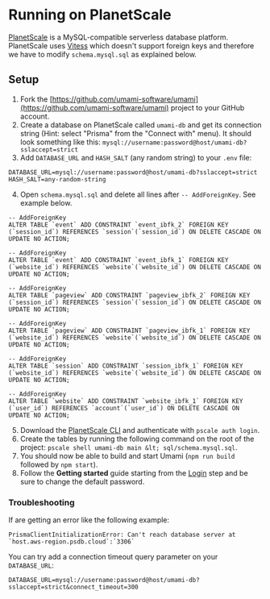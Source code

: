 # Running on PlanetScale

[PlanetScale](https://planetscale.com/) is a MySQL-compatible serverless database platform. PlanetScale uses [Vitess](https://vitess.io/) which doesn't support foreign keys and therefore we have to modify `schema.mysql.sql` as explained below.

## Setup

1. Fork the [https://github.com/umami-software/umami](https://github.com/umami-software/umami) project to your GitHub account.
2. Create a database on PlanetScale called `umami-db` and get its connection string (Hint: select "Prisma" from the "Connect with" menu). It should look something like this: `mysql://username:password@host/umami-db?sslaccept=strict`
3. Add `DATABASE_URL` and `HASH_SALT` (any random string) to your `.env` file:
```
DATABASE_URL=mysql://username:password@host/umami-db?sslaccept=strict
HASH_SALT=any-random-string
```
4. Open `schema.mysql.sql` and delete all lines after `-- AddForeignKey`. See example below.

```
-- AddForeignKey
ALTER TABLE `event` ADD CONSTRAINT `event_ibfk_2` FOREIGN KEY (`session_id`) REFERENCES `session`(`session_id`) ON DELETE CASCADE ON UPDATE NO ACTION;

-- AddForeignKey
ALTER TABLE `event` ADD CONSTRAINT `event_ibfk_1` FOREIGN KEY (`website_id`) REFERENCES `website`(`website_id`) ON DELETE CASCADE ON UPDATE NO ACTION;

-- AddForeignKey
ALTER TABLE `pageview` ADD CONSTRAINT `pageview_ibfk_2` FOREIGN KEY (`session_id`) REFERENCES `session`(`session_id`) ON DELETE CASCADE ON UPDATE NO ACTION;

-- AddForeignKey
ALTER TABLE `pageview` ADD CONSTRAINT `pageview_ibfk_1` FOREIGN KEY (`website_id`) REFERENCES `website`(`website_id`) ON DELETE CASCADE ON UPDATE NO ACTION;

-- AddForeignKey
ALTER TABLE `session` ADD CONSTRAINT `session_ibfk_1` FOREIGN KEY (`website_id`) REFERENCES `website`(`website_id`) ON DELETE CASCADE ON UPDATE NO ACTION;

-- AddForeignKey
ALTER TABLE `website` ADD CONSTRAINT `website_ibfk_1` FOREIGN KEY (`user_id`) REFERENCES `account`(`user_id`) ON DELETE CASCADE ON UPDATE NO ACTION;
```

5. Download the [PlanetScale CLI](https://github.com/planetscale/cli/releases) and authenticate with `pscale auth login`.
6. Create the tables by running the following command on the root of the project: `pscale shell umami-db main &lt; sql/schema.mysql.sql`.
7. You should now be able to build and start Umami (`npm run build` followed by `npm start`).
6. Follow the **Getting started** guide starting from the [Login](/docs/login) step and be sure to change the default password.

### Troubleshooting

If are getting an error like the following example:

```
PrismaClientInitializationError: Can't reach database server at `host.aws-region.psdb.cloud`:`3306`
```

You can try add a connection timeout query parameter on your `DATABASE_URL`:

```
DATABASE_URL=mysql://username:password@host/umami-db?sslaccept=strict&connect_timeout=300
```
